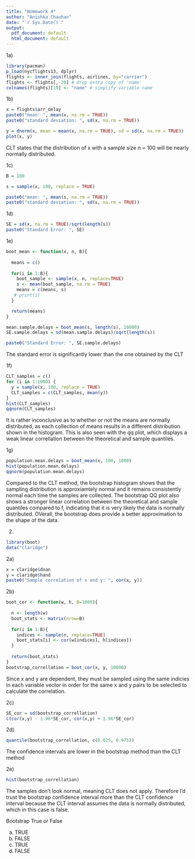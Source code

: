 ```yaml
---
title: "Homework 4"
author: "Anishka Chauhan"
date: "`r Sys.Date()`"
output:
  pdf_document: default
  html_document: default
---
```


1a)

``` r
library(pacman)
p_load(nycflights13, dplyr)
flights <- inner_join(flights, airlines, by="carrier")
flights <- flights[,-20] # drop extra copy of 'name'
colnames(flights)[19] <- "name" # simplify variable name
```


1b)

``` r
x = flights$arr_delay 
paste0("mean: ", mean(x, na.rm = TRUE))
paste0("standard deviation: ", sd(x, na.rm = TRUE))

y = dnorm(x, mean = mean(x, na.rm = TRUE), sd = sd(x, na.rm = TRUE))
plot(x, y)
```
CLT states that the distribution of x with a sample size n = 100 will be nearly normally distributed. 


1c) 

``` r
B = 100 

s = sample(x, 100, replace = TRUE)

paste0("mean: ", mean(s, na.rm = TRUE))
paste0("standard deviation: ", sd(s, na.rm = TRUE))
```

1d) 

``` r
SE = sd(x, na.rm = TRUE)/sqrt(length(s))
paste0("Standard Error: ", SE)
```

1e) 
``` r


boot_mean <- function(x, n, B){
  
  means = c()
  
  for(i in 1:B){
    boot_sample <- sample(x, n, replace=TRUE)
    s <- mean(boot_sample, na.rm = TRUE)
    means = c(means, s)
   # print(i)
  }

  return(means)
}

mean.sample.delays = boot_mean(s, length(s), 10000)
SE.sample.delays = sd(mean.sample.delays)/sqrt(length(s))

paste0("Standard Error: ", SE.sample.delays)
```
The standard error is significantly lower than the one obtained by the CLT 

1f) 
``` r
CLT_samples = c()
for (i in 1:1000) {
  y = sample(x, 100, replace = TRUE)
  CLT_samples = c(CLT_samples, mean(y))
}
hist(CLT_samples)
qqnorm(CLT_samples)
```

It is rather inconclusive as to whether or not the means are normally distributed, as each collection of means results in a different distribution shown in the histogram. This is also seen with the qq plot, which displays a weak linear correllation between the theoretical and sample quantiles. 

1g) 

``` r
population.mean.delays = boot_mean(x, 100, 1000)
hist(population.mean.delays)
qqnorm(population.mean.delays)
```

Compared to the CLT method, the bootstrap histogram shows that the sampling distribution is approxiamtely normal and it remains consistently normal each time the samples are collected. The bootstrap QQ plot also shows a stronger linear correlation between the theoretical and sample quantiles compared to f, indicating that it is very likely the data is normally distributed. OVerall, the bootstrap does provide a better approximation to the shape of the data. 

2) 

``` r
library(boot)
data("claridge")
```

2a) 
``` r
x = claridge$dnan 
y = claridge$hand
paste0("Sample correlation of x and y: ", cor(x, y))
```

2b) 

``` r
boot_cor <- function(w, h, B=1000){
  
  n <- length(w)
  boot_stats <- matrix(nrow=B)
  
  for(i in 1:B){
    indices <- sample(n, replace=TRUE)
    boot_stats[i] <- cor(w[indices], h[indices])
  }
  
  return(boot_stats)
}
bootstrap_correllation = boot_cor(x, y, 10000)
```

Since x and y are dependent, they must be sampled using the same indicies in each variable vector in order for the same x and y pairs to be selected to calculate the correlation. 


2c) 

``` r
SE_cor = sd(bootstrap_correllation)
c(cor(x,y) - 1.96*SE_cor, cor(x,y) + 1.96*SE_cor)
```


2d) 

``` r
quantile(bootstrap_correllation, c(0.025, 0.975))
```

The confidence intervals are lower in the bootstrap method than the CLT method 

2e) 
``` r
hist(bootstrap_correllation)

```


The samples don't look normal, meaning CLT does not apply. Therefore I'd trust the bootstrap confidence interval more than the CLT confidence interval because the CLT interval assumes the data is normally distributed, which in this case is false. 


Bootstrap True or False

a) TRUE 
b) FALSE
c) TRUE
d) FALSE 
